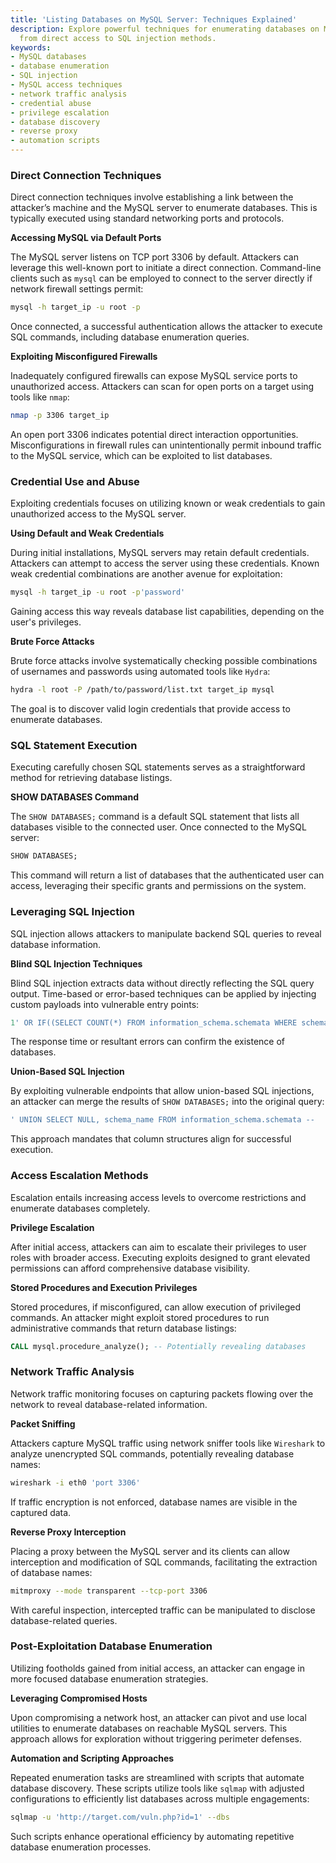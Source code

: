 ```yaml
---
title: 'Listing Databases on MySQL Server: Techniques Explained'
description: Explore powerful techniques for enumerating databases on MySQL servers,
  from direct access to SQL injection methods.
keywords:
- MySQL databases
- database enumeration
- SQL injection
- MySQL access techniques
- network traffic analysis
- credential abuse
- privilege escalation
- database discovery
- reverse proxy
- automation scripts
---
```


### Direct Connection Techniques

Direct connection techniques involve establishing a link between the attacker’s machine and the MySQL server to enumerate databases. This is typically executed using standard networking ports and protocols.

**Accessing MySQL via Default Ports**

The MySQL server listens on TCP port 3306 by default. Attackers can leverage this well-known port to initiate a direct connection. Command-line clients such as `mysql` can be employed to connect to the server directly if network firewall settings permit:

```bash
mysql -h target_ip -u root -p
```

Once connected, a successful authentication allows the attacker to execute SQL commands, including database enumeration queries.

**Exploiting Misconfigured Firewalls**

Inadequately configured firewalls can expose MySQL service ports to unauthorized access. Attackers can scan for open ports on a target using tools like `nmap`:

```bash
nmap -p 3306 target_ip
```

An open port 3306 indicates potential direct interaction opportunities. Misconfigurations in firewall rules can unintentionally permit inbound traffic to the MySQL service, which can be exploited to list databases.

### Credential Use and Abuse

Exploiting credentials focuses on utilizing known or weak credentials to gain unauthorized access to the MySQL server.

**Using Default and Weak Credentials**

During initial installations, MySQL servers may retain default credentials. Attackers can attempt to access the server using these credentials. Known weak credential combinations are another avenue for exploitation:

```bash
mysql -h target_ip -u root -p'password'
```

Gaining access this way reveals database list capabilities, depending on the user's privileges.

**Brute Force Attacks**

Brute force attacks involve systematically checking possible combinations of usernames and passwords using automated tools like `Hydra`:

```bash
hydra -l root -P /path/to/password/list.txt target_ip mysql
```

The goal is to discover valid login credentials that provide access to enumerate databases.

### SQL Statement Execution

Executing carefully chosen SQL statements serves as a straightforward method for retrieving database listings.

**SHOW DATABASES Command**

The `SHOW DATABASES;` command is a default SQL statement that lists all databases visible to the connected user. Once connected to the MySQL server:

```sql
SHOW DATABASES;
```

This command will return a list of databases that the authenticated user can access, leveraging their specific grants and permissions on the system.

### Leveraging SQL Injection

SQL injection allows attackers to manipulate backend SQL queries to reveal database information.

**Blind SQL Injection Techniques**

Blind SQL injection extracts data without directly reflecting the SQL query output. Time-based or error-based techniques can be applied by injecting custom payloads into vulnerable entry points:

```sql
1' OR IF((SELECT COUNT(*) FROM information_schema.schemata WHERE schemaname='test'), SLEEP(5), 0) -- -
```

The response time or resultant errors can confirm the existence of databases.

**Union-Based SQL Injection**

By exploiting vulnerable endpoints that allow union-based SQL injections, an attacker can merge the results of `SHOW DATABASES;` into the original query:

```sql
' UNION SELECT NULL, schema_name FROM information_schema.schemata -- 
```

This approach mandates that column structures align for successful execution.

### Access Escalation Methods

Escalation entails increasing access levels to overcome restrictions and enumerate databases completely.

**Privilege Escalation**

After initial access, attackers can aim to escalate their privileges to user roles with broader access. Executing exploits designed to grant elevated permissions can afford comprehensive database visibility.

**Stored Procedures and Execution Privileges**

Stored procedures, if misconfigured, can allow execution of privileged commands. An attacker might exploit stored procedures to run administrative commands that return database listings:

```sql
CALL mysql.procedure_analyze(); -- Potentially revealing databases
```

### Network Traffic Analysis

Network traffic monitoring focuses on capturing packets flowing over the network to reveal database-related information.

**Packet Sniffing**

Attackers capture MySQL traffic using network sniffer tools like `Wireshark` to analyze unencrypted SQL commands, potentially revealing database names:

```bash
wireshark -i eth0 'port 3306'
```

If traffic encryption is not enforced, database names are visible in the captured data.

**Reverse Proxy Interception**

Placing a proxy between the MySQL server and its clients can allow interception and modification of SQL commands, facilitating the extraction of database names:

```bash
mitmproxy --mode transparent --tcp-port 3306
```

With careful inspection, intercepted traffic can be manipulated to disclose database-related queries.

### Post-Exploitation Database Enumeration

Utilizing footholds gained from initial access, an attacker can engage in more focused database enumeration strategies.

**Leveraging Compromised Hosts**

Upon compromising a network host, an attacker can pivot and use local utilities to enumerate databases on reachable MySQL servers. This approach allows for exploration without triggering perimeter defenses.

**Automation and Scripting Approaches**

Repeated enumeration tasks are streamlined with scripts that automate database discovery. These scripts utilize tools like `sqlmap` with adjusted configurations to efficiently list databases across multiple engagements:

```bash
sqlmap -u 'http://target.com/vuln.php?id=1' --dbs
```

Such scripts enhance operational efficiency by automating repetitive database enumeration processes.
